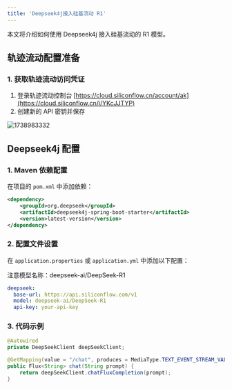 ```yaml
---
title: 'Deepseek4j接入硅基流动 R1'
---
```


本文将介绍如何使用 Deepseek4j 接入硅基流动的 R1 模型。

## 轨迹流动配置准备

### 1. 获取轨迹流动访问凭证

1. 登录轨迹流动控制台 [https://cloud.siliconflow.cn/account/ak](https://cloud.siliconflow.cn/i/YKcJJTYP)
2. 创建新的 API 密钥并保存

<img src='https://minio.pigx.vip/oss/202502/1738983332.png' alt='1738983332'/>

## Deepseek4j 配置

### 1. Maven 依赖配置

在项目的 `pom.xml` 中添加依赖：

```xml
<dependency>
    <groupId>org.deepseek</groupId>
    <artifactId>deepseek4j-spring-boot-starter</artifactId>
    <version>latest-version</version>
</dependency>
```

### 2. 配置文件设置

在 `application.properties` 或 `application.yml` 中添加以下配置：

<Warning>注意模型名称：deepseek-ai/DeepSeek-R1</Warning>

```yaml
deepseek:
  base-url: https://api.siliconflow.com/v1
  model: deepseek-ai/DeepSeek-R1
  api-key: your-api-key

```


### 3. 代码示例

```java
@Autowired
private DeepSeekClient deepSeekClient;

@GetMapping(value = "/chat", produces = MediaType.TEXT_EVENT_STREAM_VALUE)
public Flux<String> chat(String prompt) {
    return deepSeekClient.chatFluxCompletion(prompt);
}
```